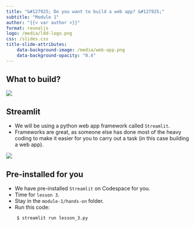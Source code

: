 ```yaml
---
title: "&#127925; Do you want to build a web app? &#127925;"
subtitle: "Module 1"
author: "{{< var author >}}"
format: revealjs
logo: /media/ldd-logo.png
css: /slides.css
title-slide-attributes:
    data-background-image: /media/web-app.png
    data-background-opacity: "0.4"
---
```



## What to build?

![](/media/egfr-web-app.png){ fig-align="center" width="max" height="max"}

## Streamlit

* We will be using a python web app framework called `Streamlit`.
* Frameworks are great, as someone else has done most of the heavy coding to make it easier for you to carry out a task (in this case building a web app).

![](/media/streamlit.png){fig-align="center"}

## Pre-installed for you {background-image="/media/computer-and-phone.png" background-opacity="0.3"}

* We have pre-installed `Streamlit` on Codespace for you.
* Time for `lesson 3`.
* Stay in the `module-1/hands-on` folder.
* Run this code:

<div class="terminal-border">
        $ streamlit run lesson_3.py
</div>